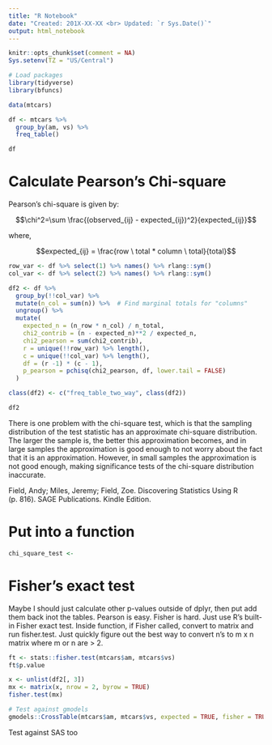 ```yaml
---
title: "R Notebook"
date: "Created: 201X-XX-XX <br> Updated: `r Sys.Date()`"
output: html_notebook
---
```


```r
knitr::opts_chunk$set(comment = NA)
Sys.setenv(TZ = "US/Central")
```

```r
# Load packages
library(tidyverse)
library(bfuncs)
```

```r
data(mtcars)
```

```r
df <- mtcars %>% 
  group_by(am, vs) %>% 
  freq_table()

df
```

# Calculate Pearson's Chi-square

Pearson's chi-square is given by:

$$\chi^2=\sum \frac{(observed_{ij} - expected_{ij})^2}{expected_{ij}}$$

where,

$$expected_{ij} = \frac{row \ total * column \ total}{total}$$

```r
row_var <- df %>% select(1) %>% names() %>% rlang::sym()
col_var <- df %>% select(2) %>% names() %>% rlang::sym()
```

```r
df2 <- df %>% 
  group_by(!!col_var) %>% 
  mutate(n_col = sum(n)) %>%  # Find marginal totals for "columns"
  ungroup() %>% 
  mutate(
    expected_n = (n_row * n_col) / n_total,
    chi2_contrib = (n - expected_n)**2 / expected_n,
    chi2_pearson = sum(chi2_contrib),
    r = unique(!!row_var) %>% length(),
    c = unique(!!col_var) %>% length(),
    df = (r -1) * (c - 1),
    p_pearson = pchisq(chi2_pearson, df, lower.tail = FALSE)
  )

class(df2) <- c("freq_table_two_way", class(df2))

df2
```

There is one problem with the chi-square test, which is that the sampling distribution of the test statistic has an approximate chi-square distribution. The larger the sample is, the better this approximation becomes, and in large samples the approximation is good enough to not worry about the fact that it is an approximation. However, in small samples the approximation is not good enough, making significance tests of the chi-square distribution inaccurate.

Field, Andy; Miles, Jeremy; Field, Zoe. Discovering Statistics Using R (p. 816). SAGE Publications. Kindle Edition. 

# Put into a function

```r
chi_square_test <- 
```


# Fisher's exact test

Maybe I should just calculate other p-values outside of dplyr, then put add them back inot the tables.
Pearson is easy. Fisher is hard. Just use R's built-in Fisher exact test.
Inside function, if Fisher called, convert to matrix and run fisher.test.
Just quickly figure out the best way to convert n's to m x n matrix where m or n are > 2.

```r
ft <- stats::fisher.test(mtcars$am, mtcars$vs)
ft$p.value
```

```r
x <- unlist(df2[, 3])
mx <- matrix(x, nrow = 2, byrow = TRUE)
fisher.test(mx)
```








```r
# Test against gmodels
gmodels::CrossTable(mtcars$am, mtcars$vs, expected = TRUE, fisher = TRUE)
```

Test against SAS too
